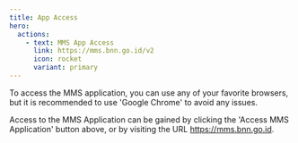```yaml
---
title: App Access
hero:
  actions:
    - text: MMS App Access
      link: https://mms.bnn.go.id/v2
      icon: rocket
      variant: primary
---
```



To access the MMS application, you can use any of your favorite browsers, but it is recommended to use 'Google Chrome' to avoid any issues.

Access to the MMS Application can be gained by clicking the 'Access MMS Application' button above, or by visiting the URL https://mms.bnn.go.id.


<ImageComponent />
